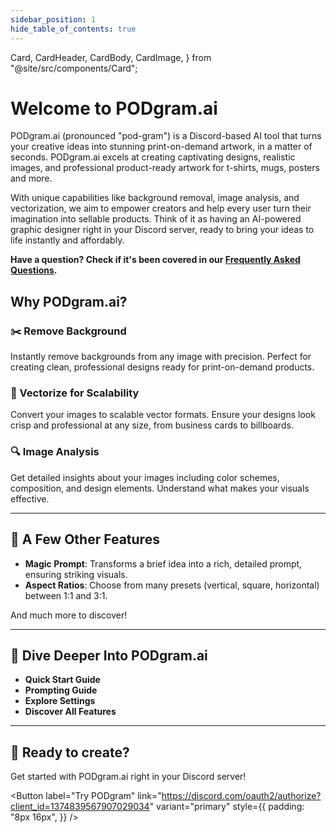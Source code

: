 ```yaml
---
sidebar_position: 1
hide_table_of_contents: true
---
```


  Card,
  CardHeader,
  CardBody,
  CardImage,
} from "@site/src/components/Card";

# Welcome to PODgram.ai

PODgram.ai (pronounced "pod-gram") is a Discord-based AI tool that turns your creative ideas into stunning print-on-demand artwork, in a matter of seconds. PODgram.ai excels at creating captivating designs, realistic images, and professional product-ready artwork for t-shirts, mugs, posters and more.

With unique capabilities like background removal, image analysis, and vectorization, we aim to empower creators and help every user turn their imagination into sellable products. Think of it as having an AI-powered graphic designer right in your Discord server, ready to bring your ideas to life instantly and affordably.

**Have a question? Check if it's been covered in our [Frequently Asked Questions](./faq).**

## Why PODgram.ai?

<div className="row">
  <div className="col col--4">
    <Card shadow="md">
      <CardImage cardImageUrl="/img/undraw_docusaurus_tree.svg" />
      <CardHeader textAlign="center">
        <h3>✂️ Remove Background</h3>
      </CardHeader>
      <CardBody textAlign="center" className="padding-vert--md">
        Instantly remove backgrounds from any image with precision. Perfect for
        creating clean, professional designs ready for print-on-demand products.
      </CardBody>
    </Card>
  </div>
  <div className="col col--4">
    <Card shadow="md">
      <CardImage cardImageUrl="/img/undraw_docusaurus_mountain.svg" />
      <CardHeader textAlign="center">
        <h3>📐 Vectorize for Scalability</h3>
      </CardHeader>
      <CardBody textAlign="center" className="padding-vert--md">
        Convert your images to scalable vector formats. Ensure your designs look
        crisp and professional at any size, from business cards to billboards.
      </CardBody>
    </Card>
  </div>
  <div className="col col--4">
    <Card shadow="md">
      <CardImage cardImageUrl="/img/undraw_docusaurus_react.svg" />
      <CardHeader textAlign="center">
        <h3>🔍 Image Analysis</h3>
      </CardHeader>
      <CardBody textAlign="center" className="padding-vert--md">
        Get detailed insights about your images including color schemes,
        composition, and design elements. Understand what makes your visuals
        effective.
      </CardBody>
    </Card>
  </div>
</div>

---

## 🌟 A Few Other Features

- **Magic Prompt**: Transforms a brief idea into a rich, detailed prompt, ensuring striking visuals.
- **Aspect Ratios**: Choose from many presets (vertical, square, horizontal) between 1:1 and 3:1.

And much more to discover!

---

## 🚀 Dive Deeper Into PODgram.ai

- **Quick Start Guide**
- **Prompting Guide**
- **Explore Settings**
- **Discover All Features**

---

## 🎯 Ready to create?

Get started with PODgram.ai right in your Discord server!

<Button
  label="Try PODgram"
  link="https://discord.com/oauth2/authorize?client_id=1374839567907029034"
  variant="primary"
  style={{
    padding: "8px 16px",
  }}
/>
